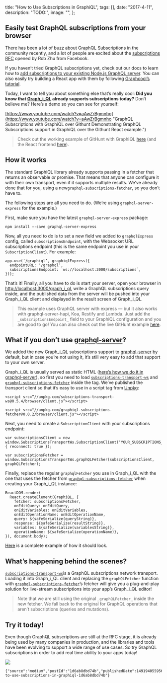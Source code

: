 

  title: "How to Use Subscriptions in GraphiQL",
  tags: [],
  date: "2017-4-11",
  description: "TODO:",
  image: "",
};
      
  

## Easily test GraphQL subscriptions from your browser

There has been a lot of buzz about GraphQL Subscriptions in the community recently, and a lot of people are excited about the [subscriptions RFC](https://dev-blog.apollodata.com/the-next-step-for-realtime-data-in-graphql-b564b72eb07b#.w9zvvcjbh) opened by Rob Zhu from Facebook.


If you haven’t tried GraphQL subscriptions yet, check out our docs to learn how to [add subscriptions to your existing Node.js GraphQL server](http://dev.apollodata.com/tools/graphql-subscriptions/index.html). You can also easily try building a React app with them by following [Graphcool’s tutorial](https://www.graph.cool/docs/tutorials/worldchat-subscriptions-example-ui0eizishe/).


Today, I want to tell you about something else that’s really cool: **Did you know that [Graph_i_QL](https://github.com/graphql/graphiql) already supports subscriptions today?** Don’t believe me? Here’s a demo so you can see for yourself:


[https://www.youtube.com/watch?v=aAwZrBgmnho](https://www.youtube.com/watch?v=aAwZrBgmnho "GraphQL Subscriptions with GraphiQL over Githunt Demonstrating GraphQL Subscriptions support in GraphiQL over the Githunt React example.")

> Check out the working example of GitHunt with Graph**i**QL [here](https://github.com/apollographql/githunt-API) (and the React frontend [here](http://github.com/apollographql/githunt-react)).
>

## How it works

The standard GraphiQL library already supports passing in a fetcher that returns an observable _or_ promise. That means that anyone can configure it with their own transport, even if it supports multiple results. We’ve already done that for you, using a new[`graphql-subscriptions-fetcher`](https://github.com/apollographql/GraphiQL-Subscriptions-Fetcher), so you don’t have to.


The following steps are all you need to do. (We’re using `graphql-server-express` for the example.)


First, make sure you have the latest `graphql-server-express` package:


```
npm install —-save graphql-server-express
```

Now, all you need to do is to set a new field we added to `graphqlExpress` config, called `subscriptionsEndpoint`, with the Websocket URL subscriptions endpoint (this is the same endpoint you use in your `SubscriptionClient`). For example:


```
app.use(‘/graphiql’, graphiqlExpress({
  endpointURL: ‘/graphql’,
  subscriptionsEndpoint: `ws://localhost:3000/subscriptions`,
}));
```

That’s it! Finally, all you have to do is start your server, open your browser in [http://localhost:3000/graph_i_ql](http://api.githunt.com/graphiql), write a GraphQL subscriptions query inside, and the published data from the server will be pushed into your Graph_i_QL client and displayed in the result screen of Graph_i_QL.


> This example uses GraphQL server with express — but it also works with graphql-server-hapi, Koa, Restify and Lambda. Just add the `_subscriptionsEndpoint_` field to your GraphiQL configuration and you are good to go! You can also check out the live GitHunt example [here](http://api.githunt.com/graphiql).
>

## What if you don’t use [graphql-server](http://dev.apollodata.com/tools/graphql-server/index.html)?


We added the new Graph_i_QL subscriptions support to [graphql-server](http://dev.apollodata.com/tools/graphql-server/index.html) by default, but in case you’re not using it, it’s still very easy to add that support to your own server.


Graph_i_QL is usually served as static HTML ([here’s how we do it in graphql-server](https://github.com/apollographql/graphql-server/blob/master/packages/graphql-server-module-graphiql/src/renderGraphiQL.ts#L39)), so first you need to load [`subscriptions-transport-ws`](https://github.com/apollographql/subscriptions-transport-ws) and [`graphql-subscriptions-fetcher`](https://github.com/apollographql/GraphiQL-Subscriptions-Fetcher)  inside the tag. We’ve published the transport client so that it’s easy to use in a script tag from [Unpkg](https://unpkg.com/):


```
<script src=”//unpkg.com/subscriptions-transport-ws@0.5.4/browser/client.js”></script>
```

```
<script src="//unpkg.com/graphiql-subscriptions-fetcher@0.0.2/browser/client.js"></script>
```

Next, you need to create a `SubscriptionClient` with your subscriptions endpoint:


```
var subscriptionsClient = new window.SubscriptionsTransportWs.SubscriptionClient(‘YOUR_SUBSCRIPTIONS_ENDPOINT_HERE’, { reconnect: true });
```

```
var subscriptionsFetcher = window.SubscriptionsTransportWs.graphQLFetcher(subscriptionsClient, graphQLFetcher);
```

Finally, replace the regular `graphqlFetcher` you use in Graph_i_QL with the one that uses the fetcher from [`graphql-subscriptions-fetcher`](https://github.com/apollographql/GraphiQL-Subscriptions-Fetcher)  when creating your Graph_i_QL instance:


```
ReactDOM.render(
  React.createElement(GraphiQL, {
    fetcher: subscriptionsFetcher,
    onEditQuery: onEditQuery,
    onEditVariables: onEditVariables,
    onEditOperationName: onEditOperationName,
    query: ${safeSerialize(queryString)},
    response: ${safeSerialize(resultString)},
    variables: ${safeSerialize(variablesString)},
    operationName: ${safeSerialize(operationName)},
}), document.body);
```

[Here](https://github.com/urigo/graphql-server/blob/feat/subscriptions-graphiql/packages/graphql-server-module-graphiql/src/renderGraphiQL.ts) is a complete example of how it should look.


## What’s happening behind the scenes?

[`subscriptions-transport-ws`](https://github.com/apollographql/subscriptions-transport-ws)is a GraphQL subscriptions network transport. Loading it into Graph_i_QL client and replacing the `graphQLFetcher` function with [`graphql-subscriptions-fetcher`](https://github.com/apollographql/GraphiQL-Subscriptions-Fetcher)’s fetcher will give you a plug-and-play solution for live-stream subscriptions into your app’s Graph_i_QL editor!


> Note that we are still using the original `_graphQLFetcher_` inside the new fetcher. We fall back to the original for GraphQL operations that aren’t subscriptions (queries and mutations).
>

## Try it today!

Even though GraphQL subscriptions are still at the RFC stage, it is already being used by many companies in production, and the libraries and tools have been evolving to support a wide range of use cases. So try GraphQL subscriptions in order to add real time ability to your apps today!

![](https://github.com/the-guild-org/oneblog/blob/master/img/704/1*tVIRc087V_7VlSs46TwlYQ.png?raw=true)


```backmatter
{"source":"medium","postId":"1d6ab8dbd74b","publishedDate":1491940559569,"url":"https://blog.apollographql.com/how-to-use-subscriptions-in-graphiql-1d6ab8dbd74b"}
```
